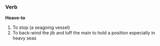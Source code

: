 === Verb ===
'''Heave-to''' 

# To stop (a seagoing vessel)
# To back-wind the jib and luff the main to hold a position especially in heavy seas